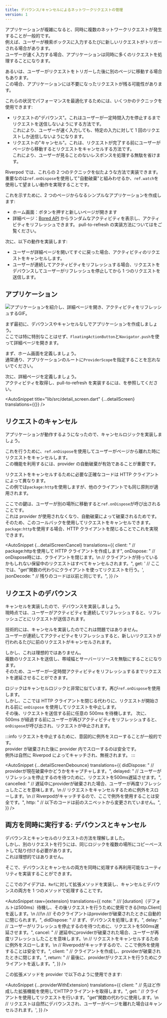 ```yaml
---
title: デバウンス/キャンセルによるネットワークリクエストの管理
version: 1
---
```



アプリケーションが複雑になると、同時に複数のネットワークリクエストが発生することが一般的です。  
例えば、ユーザーが検索ボックスに入力するたびに新しいリクエストがトリガーされる場合があります。  
ユーザーが速く入力する場合、アプリケーションは同時に多くのリクエストを処理することになります。

あるいは、ユーザーがリクエストをトリガーした後に別のページに移動する場合もあります。  
この場合、アプリケーションには不要になったリクエストが残る可能性があります。

これらの状況でパフォーマンスを最適化するためには、いくつかのテクニックを使用できます:

- リクエストの"デバウンス"。これはユーザーが一定時間入力を停止するまでリクエストを送信しないようにする方法です。  
  これにより、ユーザーが速く入力しても、特定の入力に対して 1 回のリクエストしか送信しないようになります。
- リクエストの"キャンセル"。これは、リクエストが完了する前にユーザーがページから移動するとリクエストをキャンセルする方法です。  
  これにより、ユーザーが見ることのないレスポンスを処理する無駄を省けます。

Riverpod では、これらの 2 つのテクニックを似たような方法で実装できます。  
重要なのは`ref.onDispose`を使用して"自動破棄"と組みわせるか、`ref.watch`を使用して望ましい動作を実現することです。

これを示すために、2 つのページからなるシンプルなアプリケーションを作成します:

- ホーム画面：ボタンを押すと新しいページが開きます
- 詳細ページ：[Bored API](https://www.boredapi.com/) からランダムなアクティビティを表示し、アクティビティをリフレッシュできます。
  pull-to-refresh の実装方法については<Link documentID="case_studies/pull_to_refresh" />をご覧ください。

次に、以下の動作を実装します:

- ユーザーが詳細ページを開いてすぐに戻った場合、アクティビティのリクエストをキャンセルします。
- ユーザーが連続してアクティビティをリフレッシュする場合、リクエストをデバウンスしてユーザーがリフレッシュを停止してから 1 つのリクエストを送信します。

## アプリケーション

<img
  src="/img/case_studies/cancel/app.gif"
  alt="アプリケーションを紹介し、詳細ページを開き、アクティビティをリフレッシュするGIF。"
/>

まず最初に、デバウンスやキャンセルなしでアプリケーションを作成しましょう。  
ここでは特に特別なことはせず、`FloatingActionButton`と`Navigator.push`を使って詳細ページを開きます。

まず、ホーム画面を定義しましょう。  
通常通り、アプリケーションのルートに`ProviderScope`を指定することを忘れないでください。

<AutoSnippet title="lib/src/main.dart" raw={homeScreen} translations={{}} />

次に、詳細ページを定義しましょう。  
アクティビティを取得し、pull-to-refresh を実装するには、<Link documentID="case_studies/pull_to_refresh" />を参照してください。

<AutoSnippet
  title="lib/src/detail_screen.dart"
  {...detailScreen}
  translations={{}}
/>

## リクエストのキャンセル

アプリケーションが動作するようになったので、キャンセルロジックを実装しましょう。

これを行うために、`ref.onDispose`を使用してユーザーがページから離れた時にリクエストをキャンセルします。  
この機能を利用するには、provider の自動破棄が有効であることが重要です。

リクエストをキャンセルするために必要な正確なコードは HTTP クライアントによって異なります。  
この例では`package:http`を使用しますが、他のクライアントでも同じ原則が適用されます。

ここでの鍵は、ユーザーが別の場所に移動すると`ref.onDispose`が呼び出されることです。  
これは provider が使用されなくなり、自動破棄によって破棄されるためです。  
そのため、このコールバックを使用してリクエストをキャンセルできます。  
`package:http`を使用する場合、HTTP クライアントを閉じることでこれを実現できます。

<AutoSnippet
  {...detailScreenCancel}
  translations={{
    client: "  // package:httpを使用して HTTP クライアントを作成します",
    onDispose:
      "  // onDispose時には、クライアントを閉じます。\n  // クライアントが持っているかもしれない保留中のリクエストはすべてキャンセルされます。",
    get: '  // ここでは、"get"関数の代わりにクライアントを使ってリクエストを行う。',
    jsonDecode: "  // 残りのコードは以前と同じです。",
  }}
/>

## リクエストのデバウンス

キャンセルを実装したので、デバウンスを実装しましょう。  
現時点では、ユーザーがアクティビティを連続してリフレッシュすると、リフレッシュごとにリクエストが送信されます。

技術的には、キャンセルを実装したのでこれは問題ではありません。  
ユーザーが連続してアクティビティをリフレッシュすると、新しいリクエストが行われるたびに前のリクエストがキャンセルされます。

しかし、これは理想的ではありません。  
複数のリクエストを送信し、帯域幅とサーバーリソースを無駄にすることになります。  
そのため、ユーザーが一定時間アクティビティをリフレッシュするまでリクエストを遅延させることができます。

ロジックはキャンセルロジックと非常に似ています。再び`ref.onDispose`を使用します。  
しかし、ここでは HTTP クライアントを閉じる代わりに、リクエストが開始される前に `onDispose` を使用してリクエストを中止します。  
その後、リクエストを送信する前に任意の 500ms を待機します。
次に、500ms が経過する前にユーザーが再びアクティビティをリフレッシュすると、`onDispose`が呼び出され、リクエストが中止されます。

:::info
リクエストを中止するために、意図的に例外をスローすることが一般的です。  
provider が破棄された後に provider 内でスローするのは安全です。  
例外は自然に Riverpod によってキャッチされ、無視されます。
:::

<AutoSnippet
  {...detailScreenDebounce}
  translations={{
    didDispose: "  // providerが現在破棄中かどうかをキャプチャします。",
    delayed:
      "  // ユーザーがリフレッシュを停止するのを待つために、リクエストを500ms遅延させます。",
    cancelled:
      "  // 遅延中にproviderが破棄された場合、ユーザーが再度リフレッシュしたことを意味します。\n  // リクエストをキャンセルするために例外をスローします。\n  // Riverpodがキャッチするので、ここで例外を使用することは安全です。",
    http: "  // 以下のコードは前のスニペットから変更されていません。",
  }}
/>

## 両方を同時に実行する: デバウンスとキャンセル

デバウンスとキャンセルのリクエストの方法を理解しました。  
しかし、別のリクエストを行うには、同じロジックを複数の場所にコピーペーストして貼り付ける必要があります。  
これは理想的ではありません。

そこで、デバウンスとキャンセルの両方を同時に処理する再利用可能なユーティリティを実装することができます。

ここでのアイデアは、`Ref`に対して拡張メソッドを実装し、キャンセルとデバウンスの両方を 1 つのメソッドで処理することです。

<AutoSnippet
  raw={extension}
  translations={{
    note: "  /// [duration]（デフォルトは500ms）待機し、その後リクエストを行うために使用できる[http.Client]を返します。\n  ///\n  /// そのクライアントはproviderが破棄されたときに自動的に閉じられます。",
    didDispose: "    // まず、デバウンスを処理します。",
    delay:
      "    // ユーザーがリフレッシュを停止するのを待つために、リクエストを500ms遅延させます。",
    cancel:
      "    // 遅延中にproviderが破棄された場合、ユーザーが再度リフレッシュしたことを意味します。\n    // リクエストをキャンセルするために例外をスローします。\n    // Riverpodがキャッチするので、ここで例外を使用することは安全です。",
    client: "    // クライアントを作成し、providerが破棄されたときに閉じます。",
    return:
      "    // 最後に、providerがリクエストを行うためにクライアントを返します。",
  }}
/>

この拡張メソッドを provider で以下のように使用できます:

<AutoSnippet
  {...providerWithExtension}
  translations={{
    client:
      "  // 先ほど作成した拡張機能を使用してHTTPクライアントを取得します。",
    get: '  // クライアントを使用してリクエストを行います。"get"関数の代わりに使用します。\n  // リクエストは自然にデバウンスされ、ユーザーがページを離れた場合はキャンセルされます。',
  }}
/>
